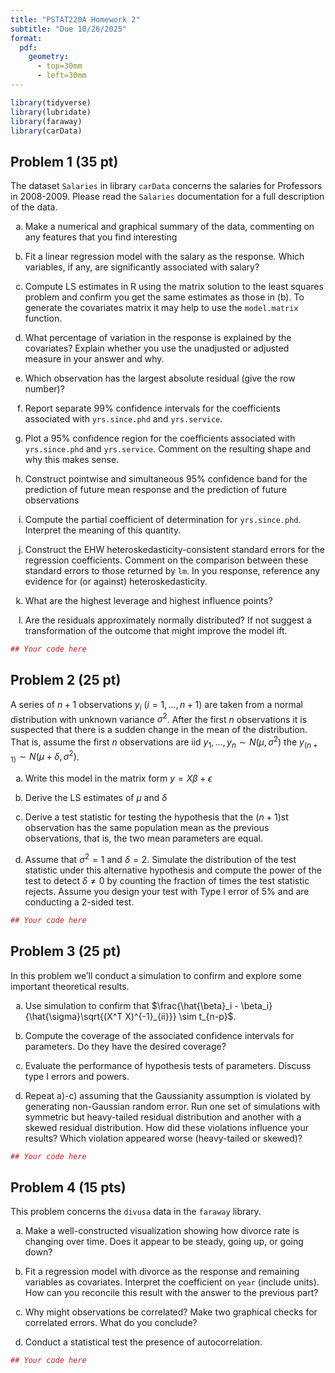 ```yaml
---
title: "PSTAT220A Homework 2"
subtitle: "Due 10/26/2025"
format: 
  pdf:
    geometry:
      - top=30mm
      - left=30mm
---
```


```r
library(tidyverse)
library(lubridate)
library(faraway)
library(carData)
```


## Problem 1 (35 pt)

The dataset `Salaries` in library `carData` concerns the salaries for Professors in 2008-2009. Please read the `Salaries` documentation for a full description of the data.

a) Make a numerical and graphical summary of the data, commenting on any features that you find interesting

b) Fit a linear regression model with the salary as the response.  Which variables, if any, are significantly associated with salary?

c) Compute LS estimates in R using the matrix solution to the least squares problem and confirm you get the same estimates as those in (b).  To generate the covariates matrix it may help to use the `model.matrix` function.

d) What percentage of variation in the response is explained by the covariates? Explain whether you use the unadjusted or adjusted measure in your answer and why.

e) Which observation has the largest absolute residual (give the row number)?

f) Report separate 99% confidence intervals for the coefficients associated with `yrs.since.phd` and `yrs.service`.

g) Plot a 95% confidence region for the coefficients associated with `yrs.since.phd` and `yrs.service`. Comment on the resulting shape and why this makes sense.

h) Construct pointwise and simultaneous 95% confidence band for the prediction of future mean response and the prediction of future observations

i) Compute the partial coefficient of determination for `yrs.since.phd`. Interpret the meaning of this quantity.

j) Construct the EHW heteroskedasticity-consistent standard errors for the regression coefficients.  Comment on the comparison between these standard errors to those returned by `lm`. In you response, reference any evidence for (or against) heteroskedasticity.

h) What are the highest leverage and highest influence points?

i) Are the residuals approximately normally distributed? If not suggest a transformation of the outcome that might improve the model ift.



```r
## Your code here
```


## Problem 2 (25 pt)

A series of $n + 1$ observations $y_i$ ($i = 1, \ldots, n + 1$) are taken from a normal distribution with unknown variance $\sigma^2$. After the first $n$ observations it is suspected that there is a sudden change in the mean of the distribution. That is, assume the first $n$ observations are iid   $y_1, ..., y_n \sim N(\mu, \sigma^2)$  the $y_{(n + 1)} \sim N(\mu + \delta, \sigma^2)$.

a) Write this model in the matrix form $y = X\beta + \epsilon$

b) Derive the LS estimates of $\mu$ and $\delta$

c) Derive a test statistic for testing the hypothesis that the $(n + 1)$st observation has the same population mean as the previous observations, that is, the two mean parameters are equal.

d) Assume that $\sigma^2=1$ and $\delta=2$.  Simulate the distribution of the test statistic under this alternative hypothesis and compute the power of the test to detect $\delta  \neq 0$ by counting the fraction of times the test statistic rejects.  Assume you design your test with Type I error of 5% and are conducting a 2-sided test.

```r
## Your code here
```

## Problem 3 (25 pt)

In this problem we'll conduct a simulation to confirm and explore some important theoretical results. 

a) Use simulation to confirm that $\frac{\hat{\beta}_i - \beta_i}{\hat{\sigma}\sqrt{(X^T X)^{-1}_{ii}}} \sim t_{n-p}$.

b) Compute the coverage of the associated confidence intervals for parameters. Do they have the desired coverage?

c) Evaluate the performance of hypothesis tests of parameters. Discuss type I errors and powers.

d) Repeat a)-c) assuming that the Gaussianity assumption is violated by generating non-Gaussian random error.  Run one set of simulations with symmetric but heavy-tailed residual distribution and another with a skewed residual distribution. How did these violations influence your results? Which violation appeared worse (heavy-tailed or skewed)?

```r
## Your code here
```

## Problem 4 (15 pts)

This problem concerns the `divusa` data in the `faraway` library.

a) Make a well-constructed visualization showing how divorce rate is changing over time.  Does it appear to be steady, going up, or going down?

b) Fit a regression model with divorce as the response and remaining variables as covariates. Interpret the coefficient on `year` (include units).  How can you reconcile this result with the answer to the previous part?

c)  Why might observations be correlated? Make two graphical checks for correlated errors. What do you conclude?

d) Conduct a statistical test the presence of autocorrelation.

```r
## Your code here
```
